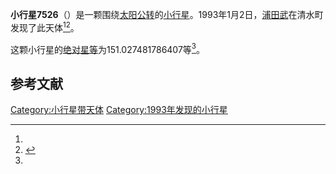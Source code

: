 {{Infobox planet
| bgcolour = #FFFFC0
| name = 7526
| symbol = 
| image = 
| caption = 
| discovery = yes
| discovery_ref = 
| discoverer = [[浦田武|浦田武]]
| discovery_site = [[清水町|清水町]] 
| discovered = 1993年1月2日
| designations = yes
| mp_name = 
| named_after = 
| alt_names = 1993 AA/ 1953 XV / 1980 TD13 / 1980 VU3 / 1984 YK2
| mp_category = [[主带小行星|主带小行星]]
| orbit_ref = <ref name="a">[http://ssd.jpl.nasa.gov/sbdb.cgi?sstr=7526 7526] {{Wayback|url=http://ssd.jpl.nasa.gov/sbdb.cgi?sstr=7526 |date=20210717070348 }}，小行星數據庫瀏覽器（JPL Small-Body Database Browser）－[[美国国家航空航天局|美国国家航空航天局]]喷气推进实验室</ref>
| epoch = 2456400.5 (2013年4月18日更新)
| aphelion = {{convert|3.120199355279315|AU|km|3|abbr=on|lk=out}}
| perihelion = {{convert|1.808691777449276|AU|km|3|abbr=on}}
| semimajor = {{convert|2.464445566364295|AU|km|3|abbr=on}}
| eccentricity = 0.266085726
| period = 1413.114237 [[日|日]]<br />3.87[[儒略年|儒略年]]
| avg_speed = 
| inclination = 4.207618559806832
| asc_node = 232.883215744542
| mean_anomaly = 
| arg_peri = 151.027481786407
| satellites = 
| physical_characteristics = yes
| dimensions = 
| mass = 
| density = 
| surface_grav = 
| escape_velocity = 
| sidereal_day = 
| axial_tilt = 
| pole_ecliptic_lat = 
| pole_ecliptic_lon = 
| albedo = 
| temperatures= 
| temp_name1 = 
| mean_temp_1 = 
| max_temp_1 = 
| temp_name2 = 
| max_temp_2 = 
| spectral_type = 
| abs_magnitude = 151.027481786407
}}

'''小行星7526'''（{{lang-en|7526}}）是一颗围绕[[太阳|太阳]][[公转|公转]]的[[小行星|小行星]]。1993年1月2日，[[浦田武|浦田武]]在清水町发现了此天体<ref name="a" /><ref>{{cite news|title=小行星列表|url=http://cfa-www.harvard.edu/iau/lists/NumberedMPs.txt|accessdate=2013-07-08|newspaper=哈佛大学|archive-date=2008-05-17|archive-url=https://web.archive.org/web/20080517010638/http://cfa-www.harvard.edu/iau/lists/NumberedMPs.txt|dead-url=no}}</ref>。

这颗小行星的[[绝对星等|绝对星等]]为151.027481786407等<ref name="a" />。

==参考文献==
{{reflist}}
{{Minor Planet Number|[[小行星7525|小行星7525]]|[[小行星7527|小行星7527]]}}

{{小天体}}

[[Category:小行星带天体|Category:小行星带天体]]
[[Category:1993年发现的小行星|Category:1993年发现的小行星]]

{{asteroid-stub}}